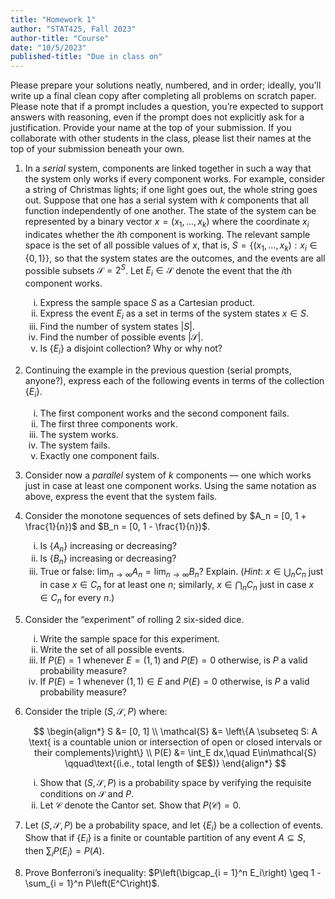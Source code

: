 ```yaml
---
title: "Homework 1"
author: "STAT425, Fall 2023"
author-title: "Course"
date: "10/5/2023"
published-title: "Due in class on"
---
```


Please prepare your solutions neatly, numbered, and in order; ideally, you'll write up a final clean copy after completing all problems on scratch paper. Please note that if a prompt includes a question, you're expected to support answers with reasoning, even if the prompt does not explicitly ask for a justification. Provide your name at the top of your submission. If you collaborate with other students in the class, please list their names at the top of your submission beneath your own.

1.  In a *serial* system, components are linked together in such a way that the system only works if every component works. For example, consider a string of Christmas lights; if one light goes out, the whole string goes out. Suppose that one has a serial system with $k$ components that all function independently of one another. The state of the system can be represented by a binary vector $x = (x_1, \dots, x_k)$ where the coordinate $x_i$ indicates whether the $i$th component is working. The relevant sample space is the set of all possible values of $x$, that is, $S = \{(x_1, \dots, x_k): x_i \in \{0, 1\}\}$, so that the system states are the outcomes, and the events are all possible subsets $\mathcal{S} = 2^S$. Let $E_i \in \mathcal{S}$ denote the event that the $i$th component works.

    i.  Express the sample space $S$ as a Cartesian product.
    ii. Express the event $E_i$ as a set in terms of the system states $x \in S$.
    iii. Find the number of system states $|S|$.
    iv. Find the number of possible events $|\mathcal{S}|$.
    v.  Is $\{E_i\}$ a disjoint collection? Why or why not?

2.  Continuing the example in the previous question (serial prompts, anyone?), express each of the following events in terms of the collection $\{E_i\}$.

    i.  The first component works and the second component fails.
    ii. The first three components work.
    iii. The system works.
    iv. The system fails.
    v.  Exactly one component fails.

3.  Consider now a *parallel* system of $k$ components --- one which works just in case at least one component works. Using the same notation as above, express the event that the system fails.

4.  Consider the monotone sequences of sets defined by $A_n = [0, 1 + \frac{1}{n})$ and $B_n = [0, 1 - \frac{1}{n})$.

    i.  Is $\{A_n\}$ increasing or decreasing?
    ii. Is $\{B_n\}$ increasing or decreasing?
    iii. True or false: $\lim_{n \rightarrow\infty} A_n = \lim_{n\rightarrow\infty} B_n$? Explain. (*Hint*: $x \in \bigcup_n C_n$ just in case $x \in C_n$ for at least one $n$; similarly, $x \in \bigcap_n C_n$ just in case $x \in C_n$ for every $n$.)

5.  Consider the "experiment" of rolling 2 six-sided dice.

    i.  Write the sample space for this experiment.
    ii. Write the set of all possible events.
    iii. If $P(E) = 1$ whenever $E = (1, 1)$ and $P(E) = 0$ otherwise, is $P$ a valid probability measure?
    iv. If $P(E) = 1$ whenever $(1, 1) \in E$ and $P(E) = 0$ otherwise, is $P$ a valid probability measure?

6.  Consider the triple $(S, \mathcal{S}, P)$ where:

    $$
    \begin{align*}
    S &= [0, 1] \\
    \mathcal{S} &= \left\{A \subseteq S: A \text{ is a countable union or intersection of open or closed intervals or their complements}\right\} \\
    P(E) &= \int_E dx,\quad E\in\mathcal{S} \qquad\text{(i.e., total length of $E$)}
    \end{align*}
    $$

    i.  Show that $(S, \mathcal{S}, P)$ is a probability space by verifying the requisite conditions on $\mathcal{S}$ and $P$.
    ii. Let $\mathcal{C}$ denote the Cantor set. Show that $P(\mathcal{C}) = 0$.

7.  Let $(S, \mathcal{S}, P)$ be a probability space, and let $\{E_i\}$ be a collection of events. Show that if $\{E_i\}$ is a finite or countable partition of any event $A \subseteq S$, then $\sum_i P(E_i) = P(A)$.

8.  Prove Bonferroni's inequality: $P\left(\bigcap_{i = 1}^n E_i\right) \geq 1 - \sum_{i = 1}^n P\left(E^C\right)$.
